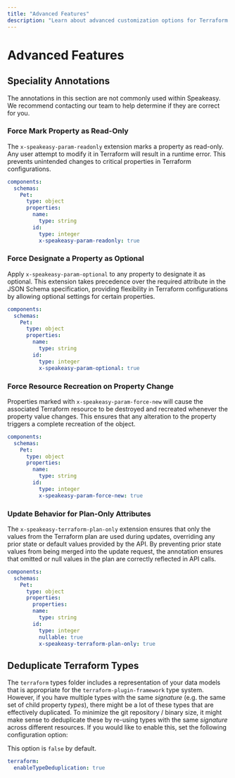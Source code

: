 ```yaml
---
title: "Advanced Features"
description: "Learn about advanced customization options for Terraform providers."
---
```


# Advanced Features

## Speciality Annotations

The annotations in this section are not commonly used within Speakeasy. We recommend contacting our team to help determine if they are correct for you.

### Force Mark Property as Read-Only

The `x-speakeasy-param-readonly` extension marks a property as read-only. Any user attempt to modify it in Terraform will result in a runtime error. This prevents unintended changes to critical properties in Terraform configurations.

```yaml
components:
  schemas:
    Pet:
      type: object
      properties:
        name:
          type: string
        id:
          type: integer
          x-speakeasy-param-readonly: true
```

### Force Designate a Property as Optional

Apply `x-speakeasy-param-optional` to any property to designate it as optional. This extension takes precedence over the required attribute in the JSON Schema specification, providing flexibility in Terraform configurations by allowing optional settings for certain properties.

```yaml
components:
  schemas:
    Pet:
      type: object
      properties:
        name:
          type: string
        id:
          type: integer
          x-speakeasy-param-optional: true
```

### Force Resource Recreation on Property Change

Properties marked with `x-speakeasy-param-force-new` will cause the associated Terraform resource to be destroyed and recreated whenever the property value changes. This ensures that any alteration to the property triggers a complete recreation of the object.

```yaml
components:
  schemas:
    Pet:
      type: object
      properties:
        name:
          type: string
        id:
          type: integer
          x-speakeasy-param-force-new: true
```

### Update Behavior for Plan-Only Attributes

The `x-speakeasy-terraform-plan-only` extension ensures that only the values from the Terraform plan are used during updates, overriding any prior state or default values provided by the API. By preventing prior state values from being merged into the update request, the annotation ensures that omitted or null values in the plan are correctly reflected in API calls.

```yaml
components:
  schemas:
    Pet:
      type: object
      properties:
        properties:
        name:
          type: string
        id:
          type: integer
          nullable: true
          x-speakeasy-terraform-plan-only: true
```

## Deduplicate Terraform Types

The `terraform` types folder includes a representation of your data models that is appropriate for the `terraform-plugin-framework` type system. However, if you have multiple types with the same _signature_ (e.g. the same set of child property _types_), there might be a lot of these types that are effectively duplicated. To minimize the git repository / binary size, it might make sense to deduplicate these by re-using types with the same _signature_ across different resources. If you would like to enable this, set the following configuration option:

This option is `false` by default.

```yaml
terraform:
  enableTypeDeduplication: true
```
